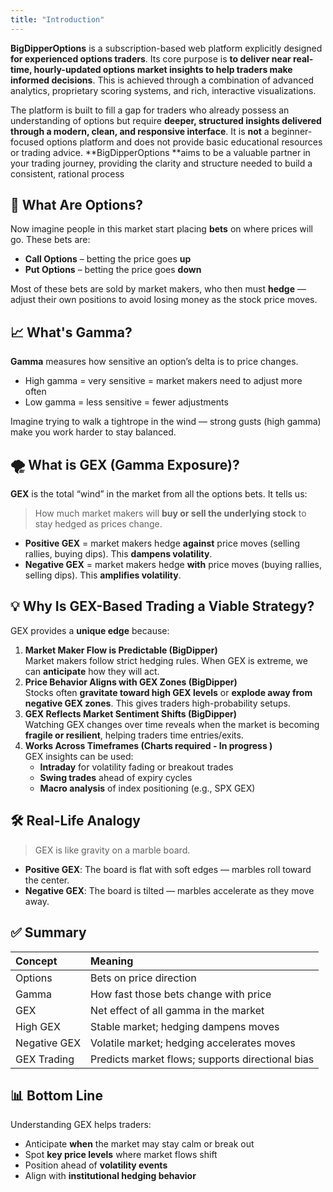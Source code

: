 ```yaml
---
title: "Introduction"
---
```


**BigDipperOptions** is a subscription-based web platform explicitly designed **for experienced options traders**. Its core purpose is **to deliver near real-time, hourly-updated options market insights to help traders make informed decisions**. This is achieved through a combination of advanced analytics, proprietary scoring systems, and rich, interactive visualizations.

The platform is built to fill a gap for traders who already possess an understanding of options but require **deeper, structured insights delivered** **through a modern, clean, and responsive interface**. It is **not** a beginner-focused options platform and does not provide basic educational resources or trading advice. \*\*BigDipperOptions \*\*aims to be a valuable partner in your trading journey, providing the clarity and structure needed to build a consistent, rational process

## **🎯 What Are Options?**

Now imagine people in this market start placing **bets** on where prices will go. These bets are:

- **Call Options** – betting the price goes **up**
- **Put Options** – betting the price goes **down**

Most of these bets are sold by market makers, who then must **hedge** — adjust their own positions to avoid losing money as the stock price moves.

## **📈 What's Gamma?**

**Gamma** measures how sensitive an option’s delta is to price changes.

- High gamma = very sensitive = market makers need to adjust more often
- Low gamma = less sensitive = fewer adjustments

Imagine trying to walk a tightrope in the wind — strong gusts (high gamma) make you work harder to stay balanced.

## **🌪️ What is GEX (Gamma Exposure)?**

**GEX** is the total “wind” in the market from all the options bets. It tells us:

> How much market makers will **buy or sell the underlying stock** to stay hedged as prices change.

- **Positive GEX** = market makers hedge **against** price moves (selling rallies, buying dips). This **dampens volatility**.
- **Negative GEX** = market makers hedge **with** price moves (buying rallies, selling dips). This **amplifies volatility**.

## **💡 Why Is GEX-Based Trading a Viable Strategy?**

GEX provides a **unique edge** because:

1. **Market Maker Flow is Predictable (BigDipper)**\
   Market makers follow strict hedging rules. When GEX is extreme, we can **anticipate** how they will act.
2. **Price Behavior Aligns with GEX Zones (BigDipper)**\
   Stocks often **gravitate toward high GEX levels** or **explode away from negative GEX zones**. This gives traders high-probability setups.
3. **GEX Reflects Market Sentiment Shifts (BigDipper)**\
   Watching GEX changes over time reveals when the market is becoming **fragile or resilient**, helping traders time entries/exits.
4. **Works Across Timeframes (Charts required - In progress )**\
   GEX insights can be used:
   - **Intraday** for volatility fading or breakout trades
   - **Swing trades** ahead of expiry cycles
   - **Macro analysis** of index positioning (e.g., SPX GEX)

## **🛠 Real-Life Analogy**

> GEX is like gravity on a marble board.

- **Positive GEX**: The board is flat with soft edges — marbles roll toward the center.
- **Negative GEX**: The board is tilted — marbles accelerate as they move away.

## **✅ Summary**

| **Concept**  | **Meaning**                                      |
| :----------- | :----------------------------------------------- |
| Options      | Bets on price direction                          |
| Gamma        | How fast those bets change with price            |
| GEX          | Net effect of all gamma in the market            |
| High GEX     | Stable market; hedging dampens moves             |
| Negative GEX | Volatile market; hedging accelerates moves       |
| GEX Trading  | Predicts market flows; supports directional bias |

## **📊 Bottom Line**

Understanding GEX helps traders:

- Anticipate **when** the market may stay calm or break out
- Spot **key price levels** where market flows shift
- Position ahead of **volatility events**
- Align with **institutional hedging behavior**